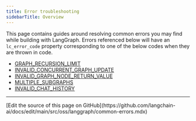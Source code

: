 ```yaml
---
title: Error troubleshooting
sidebarTitle: Overview
---
```



<AlphaCallout />

This page contains guides around resolving common errors you may find while building with LangGraph.
Errors referenced below will have an `lc_error_code` property corresponding to one of the below codes when they are thrown in code.

* [GRAPH_RECURSION_LIMIT](/oss/python/langgraph/GRAPH_RECURSION_LIMIT)
* [INVALID_CONCURRENT_GRAPH_UPDATE](/oss/python/langgraph/INVALID_CONCURRENT_GRAPH_UPDATE)
* [INVALID_GRAPH_NODE_RETURN_VALUE](/oss/python/langgraph/INVALID_GRAPH_NODE_RETURN_VALUE)
* [MULTIPLE_SUBGRAPHS](/oss/python/langgraph/MULTIPLE_SUBGRAPHS)
* [INVALID_CHAT_HISTORY](/oss/python/langgraph/INVALID_CHAT_HISTORY)

---

<Callout icon="pen-to-square" iconType="regular">
  [Edit the source of this page on GitHub](https://github.com/langchain-ai/docs/edit/main/src/oss/langgraph/common-errors.mdx)
</Callout>
